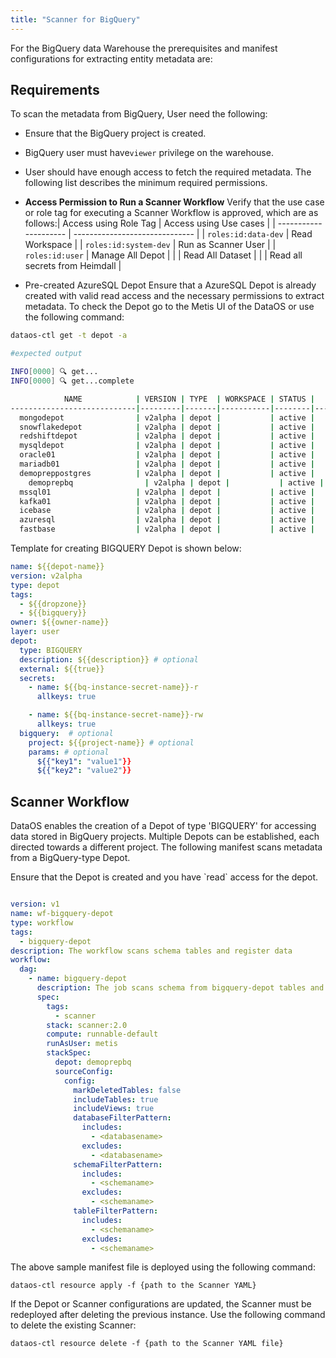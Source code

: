 ```yaml
---
title: "Scanner for BigQuery"
---
```


For the BigQuery data Warehouse the prerequisites and manifest configurations for extracting entity metadata are:

## **Requirements**

To scan the metadata from BigQuery, User need the following:

* Ensure that the BigQuery project is created.

* BigQuery user must have`viewer` privilege on the warehouse.

* User should have enough access to fetch the required metadata. The following list describes the minimum required permissions.

* **Access Permission to Run a Scanner Workflow**&#x20;
  Verify that the use case or role tag for executing a Scanner Workflow is approved, which are as follows:| Access using Role Tag | Access using Use cases         |
  | --------------------- | ------------------------------ |
  | `roles:id:data-dev`   | Read Workspace                 |
  | `roles:id:system-dev` | Run as Scanner User            |
  | `roles:id:user`       | Manage All Depot               |
  |                       | Read All Dataset               |
  |                       | Read all secrets from Heimdall |

* Pre-created AzureSQL Depot
  Ensure that a AzureSQL Depot is already created with valid read access and the necessary permissions to extract metadata. To check the Depot go to the Metis UI of the DataOS or use the following command:

```bash
dataos-ctl get -t depot -a

#expected output

INFO[0000] 🔍 get...                                     
INFO[0000] 🔍 get...complete                             

            NAME            | VERSION | TYPE  | WORKSPACE | STATUS |   RUNTIME   |         OWNER          
----------------------------|---------|-------|-----------|--------|-------------|------------------------
  mongodepot                | v2alpha | depot |           | active |             | Jhon Doe
  snowflakedepot            | v2alpha | depot |           | active |             | JOJO
  redshiftdepot             | v2alpha | depot |           | active |             | Kira
  mysqldepot                | v2alpha | depot |           | active |             | Ryuk
  oracle01                  | v2alpha | depot |           | active |             | drdoom
  mariadb01                 | v2alpha | depot |           | active |             | tonystark
  demopreppostgres          | v2alpha | depot |           | active |             | slimshaddy
	demoprepbq                | v2alpha | depot |           | active |             | pengvin
  mssql01                   | v2alpha | depot |           | active |             | hulk
  kafka01                   | v2alpha | depot |           | active |             | peeter
  icebase                   | v2alpha | depot |           | active |             | blackpink
  azuresql                  | v2alpha | depot |           | active |             | arnold
  fastbase                  | v2alpha | depot |           | active |             | ddevil
```

Template for creating BIGQUERY Depot is shown below:

```yaml
name: ${{depot-name}}
version: v2alpha
type: depot
tags:
  - ${{dropzone}}
  - ${{bigquery}}
owner: ${{owner-name}}
layer: user
depot:
  type: BIGQUERY                 
  description: ${{description}} # optional
  external: ${{true}}
  secrets:
    - name: ${{bq-instance-secret-name}}-r
      allkeys: true

    - name: ${{bq-instance-secret-name}}-rw
      allkeys: true
  bigquery:  # optional                         
    project: ${{project-name}} # optional
    params: # optional
      ${{"key1": "value1"}}
      ${{"key2": "value2"}}
```

## **Scanner Workflow**

DataOS enables the creation of a Depot of type 'BIGQUERY' for accessing data stored in BigQuery projects. Multiple Depots can be established, each directed towards a different project. The following manifest scans metadata from a BigQuery-type Depot.

<Info>
  Ensure that the Depot is created and you have `read` access for the depot.
</Info>

```yaml

version: v1
name: wf-bigquery-depot
type: workflow
tags:
  - bigquery-depot
description: The workflow scans schema tables and register data
workflow:
  dag:
    - name: bigquery-depot
      description: The job scans schema from bigquery-depot tables and register data to metis2
      spec:
        tags:
          - scanner
        stack: scanner:2.0
        compute: runnable-default
        runAsUser: metis
        stackSpec:
          depot: demoprepbq           
          sourceConfig:           
            config:
              markDeletedTables: false
              includeTables: true
              includeViews: true
              databaseFilterPattern:
                includes:
                  - <databasename> 
                excludes:
                  - <databasename> 
              schemaFilterPattern:
                includes:
                  - <schemaname>
                excludes:
                  - <schemaname>
              tableFilterPattern:
                includes:
                  - <schemaname>
                excludes:
                  - <schemaname>

```

The above sample manifest file is deployed using the following command:

```
dataos-ctl resource apply -f {path to the Scanner YAML}
```

<Note>
  If the Depot or Scanner configurations are updated, the Scanner must be redeployed after deleting the previous instance. Use the following command to delete the existing Scanner:

  ```
  dataos-ctl resource delete -f {path to the Scanner YAML file}
  ```
</Note>